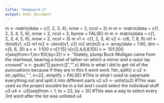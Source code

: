 ```yaml
---
title: "Homework-2"
output: html_document
---
```


m <- matrix(data = c(1, 2, 3, 4), nrow = 2, ncol = 2)
m
m <- matrix(data = c(1, 2, 3, 4, 5, 6), nrow = 2, ncol = 3, byrow = FALSE)
m
m <- matrix(data = c(1, 2, 3, 4, 5, 6), nrow = 2, ncol = 3)
m
v1 <- c(1, 2, 3, 4)
v2 <- c(6, 7, 8, 9)
m1 <- rbind(v1, v2)
m1
m2 <- cbind(v1, v2)
m2
str(m2)
a <- array(data = 1:90, dim = c(5, 6, 3))
a
v <- 1:100
v
v[1:15]
v[c(2,4,6,8,10)]
v <- 101:200
v[seq(from=1,to=100,by=2)]
v <- "Stately, plump Buck Mulligan came from the stairhead, bearing a bowl of lather on which a mirror and a razor lay crossed"
u <- gsub("[[:punct:]]","",v)
#this is what I did to get rid of the puncuations because if they are in this it wont work
?str_split()
u
u2 <- str_split(u, " ", n=22, simplify = FALSE)
#This is what I used to sapersate everything out and split it into different parts
u2
u3 <- unlist(u2)
#This was used so the project wouldnt be in a list and I could select the individual stuff
u3
u4 <- u3[seq(from = 1, to = 22, by = 3)]
#This was a way to select every 3rd word after the list was unlisted
u4